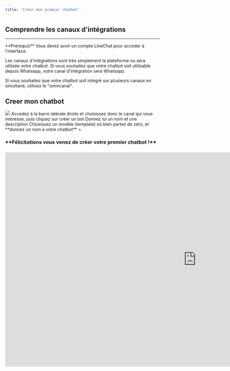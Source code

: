 ```yaml
---
title: 'Créer mon premier chatbot'
---
```

## Comprendre les canaux d'intégrations
---
<Info>
  **Prérequis** Vous devez avoir un compte LineChat pour acceder à l'interface.
</Info>

Les canaux d'intégrations sont très simplement la plateforme ou sera utilisée votre chatbot. Si vous souhaitez que votre chatbot soit utilisable depuis Whatsapp, votre canal d'intégration sera Whatsapp.

Si vous souhaitez que votre chatbot soit intégré sur plusieurs canaux en simultané, utilisez le "omnicanal".

## Creer mon chatbot

<Frame>
  <img src="https://clickway.fr/wp-content/uploads/2024/03/Untitled-1.png" />
</Frame>

<Steps>
  <Step title="Choisir son canal de déploiement">
    Accedez à la barre latérale droite et choisissez donc le canal qui vous intéresse, puis cliquez sur créer un bot
  </Step>
  <Step title="Configurer le flux de discussion">
    Donnez lui un nom et une description
  </Step>
  <Step title="Choisir un modèle et configurez votre chatbot">
    Choisissez un modèle (template) où bien partez de zéro, et **donnez un nom à votre chatbot**
  </Steps>>
</Steps>

<h3>**Félicitations vous venez de créer votre premier chatbot !**<h3/>

<iframe width="1241" height="698" src="https://www.youtube.com/embed/czcs1_dmKWk" title="Créer et comprendre son premier chatbot LineChat - Tutoriel en français" frameborder="0" allow="accelerometer; autoplay; clipboard-write; encrypted-media; gyroscope; picture-in-picture; web-share" allowfullscreen></iframe>









